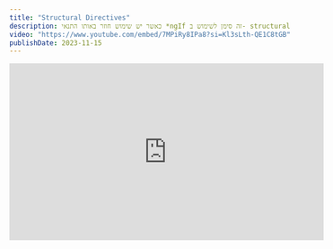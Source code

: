 ```yaml
---
title: "Structural Directives"
description: כאשר יש שימוש חוזר באותו התנאי *ngIf זה סימן לשימוש ב- structural directive.
video: "https://www.youtube.com/embed/7MPiRy8IPa8?si=Kl3sLth-QE1C8tGB"
publishDate: 2023-11-15
---
```



<div class="not-content flex">
	<iframe
		className="mx-auto mb-10"
		width="560"
		height="315"
		src="https://www.youtube.com/embed/7MPiRy8IPa8?si=Kl3sLth-QE1C8tGB"
		title="YouTube video player"
		frameBorder="0"
		allow="accelerometer; autoplay; clipboard-write; encrypted-media; gyroscope; picture-in-picture; web-share"
		allowFullScreen
	/>
</div>

[Structural Directives](https://angular.dev/guide/directives/structural-directives) ב-Angular היא תכונה חזקה שלא נעשה בה שימוש מספיק לדעתי.  
בואו ננסה לשנות את זה ולהראות לכם דוגמא חוזרת שניתן לפתור בצורה טובה יותר עם structural directive.

## הבעיה

קוד שחוזר על עצמו עם [*ngIf](https://angular.dev/guide/directives#adding-or-removing-an-element-with-ngif)

בואו נבחן את הדוגמא הבאה:

<div className="mt-5 not-content ltr" dir='ltr'>
<Sandpack
  client:load
	customSetup={{ 
		dependencies: { 			
			"@angular/core": "^17.0.0",
			"@angular/platform-browser": "^17.0.0",
			"@angular/platform-browser-dynamic": "^17.0.0",
			"@angular/common": "^17.0.0",
			"@angular/compiler": "^17.0.0"
		}
	}}
	
	files={{
		"src/app/user.service.ts": {
			code: `import {Injectable} from '@angular/core';

@Injectable({
  providedIn: 'root',
})
export class UserService {
  user$ = new BehaviorSubject<User | null>({
    firstName: 'John',
    lastName: 'Doe',
  });

  constructor() {}
}
`
		},
		"src/app/user.ts": {
			code: `export type User = {
  firstName: string;
  lastName: string;
};
`	
		},
		"src/app/app.component.ts": {
			code: `import { ChangeDetectionStrategy, Component } from "@angular/core";

@Component({
  changeDetection: ChangeDetectionStrategy.OnPush,
  selector: "app-root",
  template: \`
    <header>
      <span *ngIf="userService.user$ | async; let user">
        hello {{ user.firstName }} {{ user.lastName }}
      </span>
    </header>
  \`
})
export class AppComponent {
  constructor(
    public userService: UserService
  ) {}
}
`
		}
	}}
	
	template="angular"
/>
</div>

בדוגמא הנ"ל יש לנו `user.service.ts` שיחזיק את המשתמש המחובר או `null` אם המשתמש לא מחובר.  
ב- `app.component.ts` אנו משתמשים ב- `userService` כדי להציג את שם המשתמש אם המשתמש מחובר.

מקרה דומה נלקח מפרוייקט גדול בעולם האמיתי, שם סוג הלוגיקה של בדיקה האם המשתמש מחובר חוזר במקומות רבים, או בכלל לא בדיקה האם מחובר אלא פשוט הצגת נתונים שיש לנו על המשתמש המחובר.

אם יש לכם `ngIf` חוזר או צורך חוזר לקבל נתונים משירות ולהציג אותם בקומפוננטה, אז כדאי לשקול להשתמש ב- structural directive.

## הפתרון

בואו ניצור structural directive שתטפל בלוגיקה של בדיקה האם המשתמש מחובר ואם כן תציג את ה template ותעביר את המשתמש לאותו ה template

<div class="mt-5 not-content ltr" dir='ltr'>
<Sandpack 
  client:load
	customSetup={{ 
		dependencies: { 			
			"@angular/core": "^17.0.0",
			"@angular/platform-browser": "^17.0.0",
			"@angular/platform-browser-dynamic": "^17.0.0",
			"@angular/common": "^17.0.0",
			"@angular/compiler": "^17.0.0"
		}
	}}
	
	files={{
		"src/app/app.module.ts": {
			code: `import { BrowserModule } from "@angular/platform-browser";
      
      
@NgModule({
  declarations: [AppComponent, WithUserDirective],
  imports: [BrowserModule],
  providers: [],
  bootstrap: [AppComponent]
})
export class AppModule {}       
`
		},
		"src/app/with-user.directive.ts": {
			code: `import {Directive, OnInit, TemplateRef, ViewContainerRef} from '@angular/core';

@Directive({
  selector: '[withUser]'
})
export class WithUserDirective implements OnInit {
  constructor(
    public userService: UserService,

    // get template and view container
    private _templateRef: TemplateRef<{$implicit: User}>,
    private _viewContainer: ViewContainerRef
  ) {}

  ngOnInit(): void {
    // subscribe to user$ observable
    this.userService.user$.subscribe(user => {
      // clear view container
      this._viewContainer.clear();
      // if user is truthy
      if (user) {
        // create embedded view with user
        this._viewContainer.createEmbeddedView(this._templateRef, {$implicit: user});
      }
    });
  }
}`
		},
		"src/app/user.service.ts": {
			code: `import {Injectable} from '@angular/core';

@Injectable({
  providedIn: 'root',
})
export class UserService {
  user$ = new BehaviorSubject<User | null>({
    firstName: 'John',
    lastName: 'Doe',
  });

  constructor() {}
}
`
		},
		"src/app/user.ts": {
			code: `export type User = {
  firstName: string;
  lastName: string;
};
`	
		},
		"src/app/app.component.ts": {
			code: `import { ChangeDetectionStrategy, Component } from "@angular/core";

@Component({
  changeDetection: ChangeDetectionStrategy.OnPush,
  selector: "app-root",
  template: \`
    <header>
      <span *withUser="let user">
        hello {{ user.firstName }} {{ user.lastName }}
      </span>
    </header>
  \`
})
export class AppComponent {}
`
		}
	}}
	
	template="angular"
/>
</div>

נשים לב שיצרנו structural directive שירנדר את ה template רק אם המשתמש מחובר, ה directive גם מספק את המשתמש ל template באמצעות המשתנה `$implicit` ולכן ניתן להשתמש במשתמש בקומפוננטה כך:


```html
<span *withUser="let user">
	hello {{ user.firstName }} {{ user.lastName }}
</span>
```

כעת כל מקום שאני צריך את ה `user` אני לא צריך להכניס את ה `user.service.ts` ופשוט להשתמש ב- structural directive שיצרנו.  
יעיל לא? structural directives הם דרך מדהימה לחסוך בלוגיקה חוזרת בקומפוננטות שלכם.